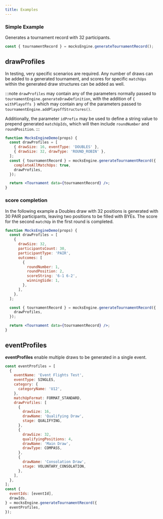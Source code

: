 ```yaml
---
title: Examples
---
```


### Simple Example

Generates a tournament record with 32 participants.

```js
const { tournamentRecord } = mocksEngine.generateTournamentRecord();
```

## drawProfiles

In testing, very specific scenarios are required. Any number of draws can be added to a generated tournament, and scores for specific `matchUps` within the generated draw structures can be added as well.

:::note
`drawProfiles` may contain any of the parameters normally passed to `tournamentEngine.generateDrawDefinition`,
with the addition of `{ withPlayoffs }` which may contain any of the parameters passed to `tournamentEngine.addPlayoffStructures()`.

Additionally, the parameter `idPrefix` may be used to define a string value to prepend generated `matchUpIds`, which will then include `roundNumber` and `roundPosition`.
:::

```jsx live
function MocksEngineDemo(props) {
  const drawProfiles = [
    { drawSize: 16, eventType: 'DOUBLES' },
    { drawSize: 32, drawType: 'ROUND_ROBIN' },
  ];
  const { tournamentRecord } = mocksEngine.generateTournamentRecord({
    completeAllMatchUps: true,
    drawProfiles,
  });

  return <Tournament data={tournamentRecord} />;
}
```

### score completion

In the following example a Doubles draw with 32 positions is generated with 30 PAIR participants, leaving two positions to be filled with BYEs. The score for the second `matchUp` in the first round is completed.

```jsx live
function MocksEngineDemo(props) {
  const drawProfiles = [
    {
      drawSize: 32,
      participantsCount: 30,
      participantType: 'PAIR',
      outcomes: [
        {
          roundNumber: 1,
          roundPosition: 2,
          scoreString: '6-1 6-2',
          winningSide: 1,
        },
      ],
    },
  ];

  const { tournamentRecord } = mocksEngine.generateTournamentRecord({
    drawProfiles,
  });

  return <Tournament data={tournamentRecord} />;
}
```

## eventProfiles

**eventProfiles** enable multiple draws to be generated in a single event.

```js
const eventProfiles = [
  {
    eventName: 'Event Flights Test',
    eventType: SINGLES,
    category: {
      categoryName: 'U12',
    },
    matchUpFormat: FORMAT_STANDARD,
    drawProfiles: [
      {
        drawSize: 16,
        drawName: 'Qualifying Draw',
        stage: QUALIFYING,
      },
      {
        drawSize: 32,
        qualifyingPositions: 4,
        drawName: 'Main Draw',
        drawType: COMPASS,
      },
      {
        drawName: 'Consolation Draw',
        stage: VOLUNTARY_CONSOLATION,
      },
    ],
  },
];
const {
  eventIds: [eventId],
  drawIds,
} = mocksEngine.generateTournamentRecord({
  eventProfiles,
});
```
